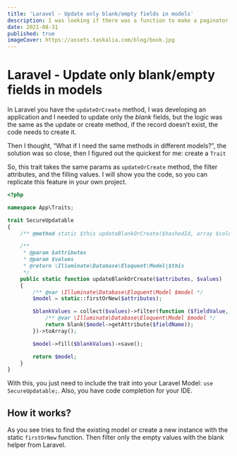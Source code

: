 ```yaml
---
title: 'Laravel - Update only blank/empty fields in models'
description: I was looking if there was a function to make a paginator for myself using Sequelize with Typescript. I found a lot of tutorials that teach you how to calculate the offset and the number of pages.
date: 2021-08-31
published: true
imageCover: https://assets.taskalia.com/blog/book.jpg
---
```


# Laravel - Update only blank/empty fields in models

In Laravel you have the `updateOrCreate` method, I was developing an application and I needed to update only the _blank_ fields, but the logic was the same as the update or create method, if the record doesn’t exist, the code needs to create it.

Then I thought, “What if I need the same methods in different models?”, the solution was so close, then I figured out the quickest for me: create a `Trait`

So, this trait takes the same params as `updateOrCreate` method, the filter attributes, and the filling values. I will show you the code, so you can replicate this feature in your own project.

```php
<?php

namespace App\Traits;

trait SecureUpdatable
{
    /** @method static $this updateBlankOrCreate($hashedId, array $columns = []) */

    /**
     * @param $attributes
     * @param $values
     * @return \Illuminate\Database\Eloquent\Model|$this
     */
    public static function updateBlankOrCreate($attributes, $values)
    {
        /** @var \Illuminate\Database\Eloquent\Model $model */
        $model = static::firstOrNew($attributes);

        $blankValues = collect($values)->filter(function ($fieldValue, $fieldName) use ($model) {
            /** @var \Illuminate\Database\Eloquent\Model $model */
            return blank($model->getAttribute($fieldName));
        })->toArray();

        $model->fill($blankValues)->save();

        return $model;
    }
}
```

With this, you just need to include the trait into your Laravel Model: `use SecureUpdatable;`. Also, you have code completion for your IDE.

## How it works?

As you see tries to find the existing model or create a new instance with the static `firstOrNew` function. Then filter only the empty values with the blank helper from Laravel.
